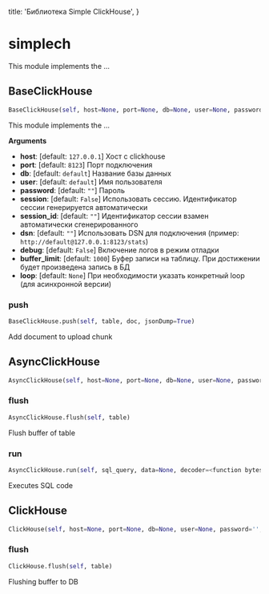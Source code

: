 
  title: 'Библиотека Simple ClickHouse',
}

<h1 id="simplech">simplech</h1>


This module implements the ...

<h2 id="simplech.simplech.BaseClickHouse">BaseClickHouse</h2>

```python
BaseClickHouse(self, host=None, port=None, db=None, user=None, password='', session=False, session_id='', dsn='', debug=False, loop=None, buffer_size=1000)
```

This module implements the ...

__Arguments__


- __host__: [default: `127.0.0.1`] Хост с clickhouse
- __port__: [default: `8123`]  Порт подключения
- __db__: [default: `default`]  Название базы данных
- __user__: [default: `default`]  Имя пользователя
- __password__: [default: `""`]  Пароль
- __session__: [default: `False`] Использовать сессию. Идентификатор сессии генерируется автоматически
- __session_id__: [default: `""`] Идентификатор сессии взамен автоматически сгенерированного
- __dsn__: [default: `""`] Использовать DSN для подключения (пример: `http://default@127.0.0.1:8123/stats`)
- __debug__: [default: `False`] Включение логов в режим отладки
- __buffer_limit__: [default: `1000`] Буфер записи на таблицу. При достижении будет произведена запись в БД
- __loop__: [default: `None`] При необходимости указать конкретный loop (для асинхронной версии)


<h3 id="simplech.simplech.BaseClickHouse.push">push</h3>

```python
BaseClickHouse.push(self, table, doc, jsonDump=True)
```

Add document to upload chunk

<h2 id="simplech.simplech.AsyncClickHouse">AsyncClickHouse</h2>

```python
AsyncClickHouse(self, host=None, port=None, db=None, user=None, password='', session=False, session_id='', dsn='', debug=False, loop=None, buffer_size=1000)
```

<h3 id="simplech.simplech.AsyncClickHouse.flush">flush</h3>

```python
AsyncClickHouse.flush(self, table)
```

Flush buffer of table

<h3 id="simplech.simplech.AsyncClickHouse.run">run</h3>

```python
AsyncClickHouse.run(self, sql_query, data=None, decoder=<function bytes_decoder at 0x10d58e6a8>)
```

Executes SQL code

<h2 id="simplech.simplech.ClickHouse">ClickHouse</h2>

```python
ClickHouse(self, host=None, port=None, db=None, user=None, password='', session=False, session_id='', dsn='', debug=False, loop=None, buffer_size=1000)
```

<h3 id="simplech.simplech.ClickHouse.flush">flush</h3>

```python
ClickHouse.flush(self, table)
```

Flushing buffer to DB




